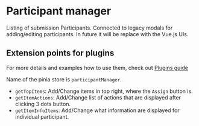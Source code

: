 

<Meta of={ParticipantManager} />

# Participant manager

Listing of submission Participants. Connected to legacy modals for adding/editing participants. In future it will be replace with the Vue.js UIs.

<ArgTypes />

## Extension points for plugins

For more details and examples how to use them, check out [Plugins guide](..?path=/docs/guide-plugins--docs)

Name of the pinia store is `participantManager`.

- `getTopItems`: Add/Change items in top right, where the `Assign` button is.
- `getItemActions`: Add/Change list of actions that are displayed after clicking 3 dots button.
- `getItemInfoItems`: Add/Change what information are displayed for individual participant.

<ArgTypes />
